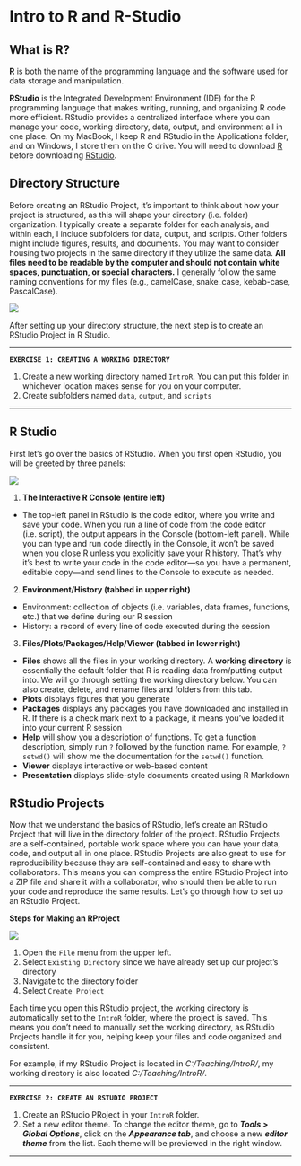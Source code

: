 # Intro to R and R-Studio {#intro}

## What is R?
**R** is both the name of the programming language and the software used for data storage and manipulation. 

**RStudio** is the Integrated Development Environment (IDE) for the R programming language that makes writing, running, and organizing R code more efficient. RStudio provides a centralized interface where you can manage your code, working directory, data, output, and environment all in one place. On my MacBook, I keep R and RStudio in the Applications folder, and on Windows, I store them on the C drive. You will need to download [R](https://cran.r-project.org) before downloading [RStudio](https://posit.co/downloads/). 

## Directory Structure {#directory-structure}
Before creating an RStudio Project, it's important to think about how your project is structured, as this will shape your directory (i.e. folder) organization. I typically create a separate folder for each analysis, and within each, I include subfolders for data, output, and scripts. Other folders might include figures, results, and documents. You may want to consider housing two projects in the same directory if they utilize the same data. **All files need to be readable by the computer and should not contain white spaces, punctuation, or special characters.** I generally follow the same naming conventions for my files (e.g., camelCase, snake_case, kebab-case, PascalCase).

![](./docs/files/DirectoryStructure.png)

After setting up your directory structure, the next step is to create an RStudio Project
in R Studio.

***

**`EXERCISE 1: CREATING A WORKING DIRECTORY`**

1. Create a new working directory named `IntroR`. You can put this folder in whichever location makes sense for you on your computer.
2. Create subfolders named `data`, `output`, and `scripts`

***

## R Studio

First let's go over the basics of RStudio. When you first open RStudio, you will be greeted by three panels:

![](./docs/files/RStudio.png)

1) **The Interactive R Console (entire left)**

* The top-left panel in RStudio is the code editor, where you write and save your code. When you run a line of code from the code editor (i.e. script), the output appears in the Console (bottom-left panel). While you can type and run code directly in the Console, it won’t be saved when you close R unless you explicitly save your R history. That’s why it’s best to write your code in the code editor—so you have a permanent, editable copy—and send lines to the Console to execute as needed. 

2) **Environment/History (tabbed in upper right)**

* Environment: collection of objects (i.e. variables, data frames, functions, etc.) that we define during our R session
* History: a record of every line of code executed during the session
3) **Files/Plots/Packages/Help/Viewer (tabbed in lower right)**
  + **Files** shows all the files in your working directory. A **working directory** is essentially the default folder that R is reading data from/putting output into. We will go through setting the working directory below. You can also create, delete, and rename files and folders from this tab.
  + **Plots** displays figures that you generate
  + **Packages** displays any packages you have downloaded and installed in R. If there is a check mark next to a package, it means you've loaded it into your current R session
  + **Help** will show you a description of functions. To get a function description, simply run `?` followed by the function name. For example, `?setwd()` will show me the documentation for the `setwd()` function.
  + **Viewer** displays interactive or web-based content
  + **Presentation** displays slide-style documents created using R Markdown

## RStudio Projects
Now that we understand the basics of RStudio, let's create an RStudio Project that will live in the directory folder of the project. RStudio Projects are a self-contained, portable work space where you can have your data, code, and output all in one place. RStudio Projects are also great to use for reproducibility because they are self-contained and easy to share with collaborators. This means you can compress the entire RStudio Project into a ZIP file and share it with a collaborator, who should then be able to run your code and reproduce the same results. Let's go through how to set up an RStudio Project.

**Steps for Making an RProject**

![](./docs/files/RProject.png)

1) Open the `File` menu from the upper left.
2) Select `Existing Directory` since we have already set up our project's directory
3) Navigate to the directory folder
4) Select `Create Project`

Each time you open this RStudio project, the working directory is automatically set to the `IntroR` folder, where the project is saved. This means you don’t need to manually set the working directory, as RStudio Projects handle it for you, helping keep your files and code organized and consistent.

For example, if my RStudio Project is located in <em>C:/Teaching/IntroR/</em>, my working directory is also located <em>C:/Teaching/IntroR/</em>. 

***

**`EXERCISE 2: CREATE AN RSTUDIO PROJECT`**

1. Create an RStudio PRoject in your `IntroR` folder. 
2. Set a new editor theme. To change the editor theme, go to **<em>Tools > Global Options</em>**, click on the **<em>Appearance tab</em>**, and choose a new **<em>editor theme</em>** from the list. Each theme will be previewed in the right window.

***
